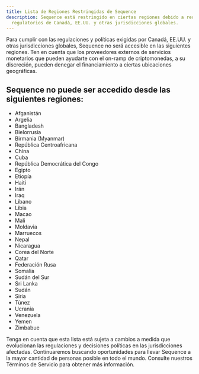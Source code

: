 ```yaml
---
title: Lista de Regiones Restringidas de Sequence
description: Sequence está restringido en ciertas regiones debido a requisitos
  regulatorios de Canadá, EE.UU. y otras jurisdicciones globales.
---
```


Para cumplir con las regulaciones y políticas exigidas por Canadá, EE.UU. y otras jurisdicciones globales, Sequence no será accesible en las siguientes regiones. Ten en cuenta que los proveedores externos de servicios monetarios que pueden ayudarte con el on-ramp de criptomonedas, a su discreción, pueden denegar el financiamiento a ciertas ubicaciones geográficas.

## Sequence no puede ser accedido desde las siguientes regiones:

* Afganistán
* Argelia
* Bangladesh
* Bielorrusia
* Birmania (Myanmar)
* República Centroafricana
* China
* Cuba
* República Democrática del Congo
* Egipto
* Etiopía
* Haití
* Irán
* Iraq
* Líbano
* Libia
* Macao
* Mali
* Moldavia
* Marruecos
* Nepal
* Nicaragua
* Corea del Norte
* Qatar
* Federación Rusa
* Somalia
* Sudán del Sur
* Sri Lanka
* Sudán
* Siria
* Túnez
* Ucrania
* Venezuela
* Yemen
* Zimbabue

Tenga en cuenta que esta lista está sujeta a cambios a medida que evolucionan las regulaciones y decisiones políticas en las jurisdicciones afectadas. Continuaremos buscando oportunidades para llevar Sequence a la mayor cantidad de personas posible en todo el mundo. Consulte nuestros Términos de Servicio para obtener más información.
